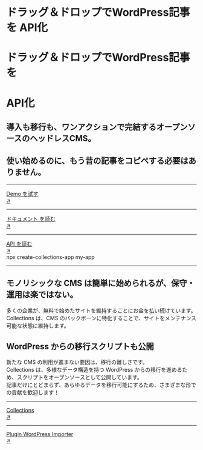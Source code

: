 
<div className="grid grid-cols-1 lg:grid-cols-3 gap-8 mt-8 md:mt-20">
  <div className="cols-span-1 lg:col-span-2">
    <div className="block md:hidden mb-8">
      <h1 className="text-4xl font-black leading-narrow">
        <span>ドラッグ＆ドロップでWordPress記事を</span>
        <span className="nx-text-primary-600">API化</span>
      </h1>
    </div>
    <div className="hidden md:block mb-12">
      <h1 className="text-7xxl font-black leading-narrow">ドラッグ＆ドロップでWordPress記事を</h1>
      <h1 className="text-7xxl font-black nx-text-primary-600 leading-narrow">API化</h1>
    </div>
    <h2 className="text-lg leading-relaxed">
      導入も移行も、ワンアクションで完結するオープンソースのヘッドレスCMS。
    </h2>
    <h2 className="text-lg mt-1 leading-relaxed">
      使い始めるのに、もう昔の記事をコピペする必要はありません。
    </h2>
  </div>
  <div className="mt-4">
    <hr />
    <a
      target="_blank"
      href="https://demo.collections.dev/admin/"
      rel="dofollow"
      className="hover:nx-text-primary-600 hover:underline"
    >
      <div className="flex py-5">
        <div className="flex-auto">Demo を試す</div>
        <div className="flex-none">↗</div>
      </div>
    </a>
    <hr />
    <a href="docs/home" className="hover:nx-text-primary-600 hover:underline">
      <div className="flex py-5">
        <div className="flex-auto">ドキュメント を読む</div>
        <div className="flex-none">↗</div>
      </div>
    </a>
    <hr />
    <a href="reference/api" className="hover:nx-text-primary-600 hover:underline">
      <div className="flex py-5">
        <div className="flex-auto">API を読む</div>
        <div className="flex-none">↗</div>
      </div>
    </a>
    <div className="mt-6 lg:mt-12">
      <div className="flex lg:col-start-3 col-span-4 bg-black p-6 text-white">
        <div className="flex-1 text-dark-code">npx create-collections-app my-app</div>
        <CopyToClipboard value="npx create-collections-app my-app" />
      </div>
    </div>
  </div>
</div>
<hr className="dark:nx-border-neutral-800 my-12 lg:my-24" />
<div>
  <div className="grid grid-cols-1 lg:grid-cols-12 gap-8 lg:gap-16">
    <div className="lg:col-span-7">
      <div className="text-3xl lg:text-5xl lg:leading-narrow">
        <h2>モノリシックな CMS は簡単に始められるが、保守・運用は楽ではない。</h2>
      </div>
    </div>
    <div className="lg:col-span-5">
      <div className="text-xl leading-relaxed">
        多くの企業が、無料で始めたサイトを維持することにお金を払い続けています。
      </div>
      <div className="text-xl leading-relaxed mt-4">
        Collections は、CMS
        のバックボーンに特化することで、サイトをメンテナンス可能な状態に維持します。
      </div>
    </div>
  </div>
</div>

<div className="mt-16 lg:mt-32">
  <h2 className="text-3xl lg:text-5xl leading-relaxed">
    <span>WordPress からの移行スクリプトも公開</span>
  </h2>
  <div className="lg:col-span-5 space-y-4 mt-8">
    <div className="text-xl leading-relaxed">
      新たな CMS の利用が進まない要因は、移行の難しさです。
    </div>
    <div className="text-xl leading-relaxed">
      Collections は、多様なデータ構造を持つ WordPress
      からの移行を進めるため、スクリプトをオープンソースとして公開しています。
    </div>
    <div className="text-xl leading-relaxed">
      記事だけにとどまらず、あらゆるデータを移行可能にするため、さまざまな形での貢献を歓迎します！
    </div>
  </div>
</div>
<div className="grid grid-cols-1 lg:grid-cols-3 mt-12">
  <div className="lg:col-span-1">
    <hr />
    <a
      target="_blank"
      href="https://github.com/collectionscms/collections"
      rel="dofollow"
      className="hover:nx-text-primary-600 hover:underline"
    >
      <div className="flex py-5">
        <div className="flex-auto">Collections</div>
        <div className="flex-none">↗</div>
      </div>
    </a>
    <hr />
    <a
      href="https://github.com/collectionscms/plugin-wp-importer"
      className="hover:nx-text-primary-600 hover:underline"
    >
      <div className="flex py-5">
        <div className="flex-auto align-middle">Plugin WordPress Importer</div>
        <div className="flex-none">↗</div>
      </div>
    </a>
  </div>
</div>
